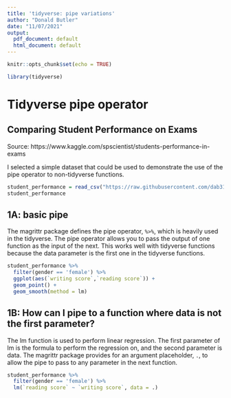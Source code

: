 ```yaml
---
title: 'tidyverse: pipe variations'
author: "Donald Butler"
date: "11/07/2021"
output:
  pdf_document: default
  html_document: default
---
```


```r
knitr::opts_chunk$set(echo = TRUE)

library(tidyverse)
```

# Tidyverse pipe operator

## Comparing Student Performance on Exams

Source: https://www.kaggle.com/spscientist/students-performance-in-exams

I selected a simple dataset that could be used to demonstrate the use of the pipe operator to non-tidyverse functions.

```r
student_performance = read_csv("https://raw.githubusercontent.com/dab31415/DATA607/main/StudentsPerformance.csv")
student_performance
```

## 1A: basic pipe

The magrittr package defines the pipe operator, `%>%`, which is heavily used in the tidyverse. The pipe operator allows you to pass the output of one function as the input of the next. This works well with tidyverse functions because the data parameter is the first one in the tidyverse functions.

```r
student_performance %>%
  filter(gender == 'female') %>%
  ggplot(aes(`writing score`,`reading score`)) + 
  geom_point() + 
  geom_smooth(method = lm)
```
 
## 1B: How can I pipe to a function where data is not the first parameter?

The lm function is used to perform linear regression. The first parameter of lm is the formula to perform the regression on, and the second parameter is data. The magrittr package provides for an argument placeholder, `.`,  to allow the pipe to pass to any parameter in the next function.

```r
student_performance %>%
  filter(gender == 'female') %>%
  lm(`reading score` ~ `writing score`, data = .)
```

